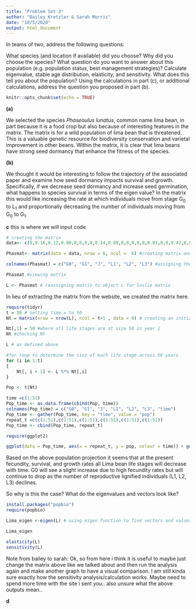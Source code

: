 ```yaml
---
title: "Problem Set 3"
author: "Bailey Kretzler & Sarah Morris"
date: "10/5/2020"
output: html_document
---
```


In teams of two, address the following questions:

What species (and location if available) did you choose? Why did you choose the species?
What question do you want to answer about this population (e.g. population status, best management strategies)?
Calculate eigenvalue, stable age distribution, elasticity, and sensitivity. What does this tell you about the population?
Using the calculations in part (c), or additional calculations, address the question you proposed in part (b).

```r
knitr::opts_chunk$set(echo = TRUE)
```

**(a)**

We selected the species *Phaseoulus lunatus*, common name lima bean, in part because it is a food crop but also because of interesting features in the matrix. The matrix is for a wild population of lima bean that is threatened. This is a valuable genetic resource for biodiversity conservation and varietal improvement in other beans. Within the matrix, it is clear that lima beans have strong seed dormancy that enhance the fitness of the species.

**(b)** 

We thought it would be interesting to follow the trajectory of the associated paper and examine how seed dormancy impacts survival and growth. Specifically, if we decrease seed dormancy and increase seed germination, what happens to species survival in terms of the eigen value? In the matrix this would like increasing the rate at which individuals move from stage G~0~ to L~1~ and proportionally decreasing the number of individuals moving from G~0~ to G~1~. 


**c** this is where we will input code
```r

# creating the matrix
data<- c(0,0.16,0.12,0.08,0,0,0,0,0.14,0.09,0,0,0,0,0,0.01,0,0,0.42,0,0,0.01,0.05,0,28.9,0,0,0,0.16,0.18,104,0,0,0,0,0.25) #data in matrix by column

Phasmat<- matrix(data = data, nrow = 6, ncol =  6) #creating matrix and inputting above data

colnames(Phasmat) = c("G0", "G1", "J", "L1", "L2", "L3") #assigning the life stage IDs to the column names

Phasmat #viewing matrix

L <- Phasmat # reassigning matrix to object L for leslie matrix

```

In lieu of extracting the matrix from the website, we created the matrix here.

```r
require(tidyr)
t = 50 # setting time = to 50
Nt = matrix(nrow = nrow(L), ncol = t+1 , data = 0) # creating an initial population matrix

Nt[,1] = 50 #where all life stages are at size 50 in year 1
Nt #checking Nt

L # as defined above

#for loop to determine the size of each life stage across 50 years
for (i in 1:t)
{
	Nt[, i + 1] <- L %*% Nt[,i]
}

Pop <- t(Nt)

time =c(1:51)
Pop_time <- as.data.frame(cbind(Pop, time))
colnames(Pop_time) = c("G0", "G1", "J", "L1", "L2", "L3", "time")
Pop_time <- gather(Pop_time, key = "time", value = "pop")
repeat_t =c(c(1:51),c(1:51),c(1:51),c(1:51),c(1:51),c(1:51))
Pop_time <- cbind(Pop_time, repeat_t)

require(ggplot2)

ggplot(data = Pop_time, aes(x = repeat_t, y = pop, colour = time)) + geom_point(size = 3) + theme_bw() + geom_line() + ggtitle("Population Projection for Original Leslie Matrix", subtitle = "Phaseolus lunatus") +labs(x = "Time in Years", y = "Population size" )

```
Based on the above population projection it seems that at the present fecundity, survival, and growth rates all Lima bean life stages will decrease with time. G0 will see a slight increase due to high fecundity rates but will continue to drop as the number of reproductive lignified individuals (L1, L2, L3) declines.

So why is this the case? What do the eigenvalues and vectors look like?

```r
install.packages("popbio")
require(popbio)

Lima_eigen <-eigen(L) # using eigen function to find vectors and values

Lima_eigen

elasticity(L)
sensitivity(L)


```

Note from bailey to sarah: Ok, so from here i think it is useful to maybe just change the matrix above like we talked about and then run the analysis again and make another graph to have a visual comparison. I am still kinda sure exactly how the sensitivity analysis/calculation works. Maybe need to spend more time with the site i sent you.. also unsure what the above outputs mean..


**d**
